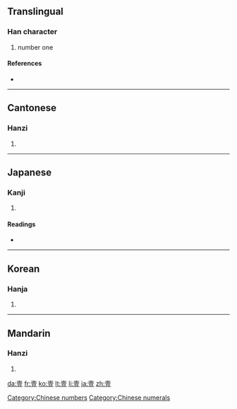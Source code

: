 {{also|一}}
==Translingual==

===Han character===
{{Han char|rn=33|rad=士|as=09|sn=12|four=4010<sub>8</sub>|canj=土月一廿 (GBMT)}}

# number one

====References====
* {{Han ref|kx=0243.100|dkj=05661|dj=0483.190|hdz=10467.100|uh=58F9|ud=22777|bh=B3FC|bd=46076}}

[[Category:Chinese numbers]]
[[Category:Chinese numerals]]
----

==Cantonese==

===Hanzi===
{{yue-hanzi|jyut=|y=yat1, yik1}}

# {{defn|Cantonese}}

----

==Japanese==

===Kanji===
{{ja-kanji|grade=|rs=士09}}

# {{defn|Japanese}}

====Readings====
* {{ja-readings|on=[[いち]] (ichi), [[いつ]] (itsu)|kun=[[ひとつ]] (hitotsu)}}

----

==Korean==

===Hanja===
{{ko-hanja|hangeul=일|rv=il|mr=il}}

# {{defn|Korean}}

----

==Mandarin==

===Hanzi===
{{cmn-hanzi|pin=[[yī]] ([[yi1]])|wg=i<sup>1</sup>}}

# {{defn|Mandarin}}

[[da:壹]]
[[fr:壹]]
[[ko:壹]]
[[lt:壹]]
[[li:壹]]
[[ja:壹]]
[[zh:壹]]